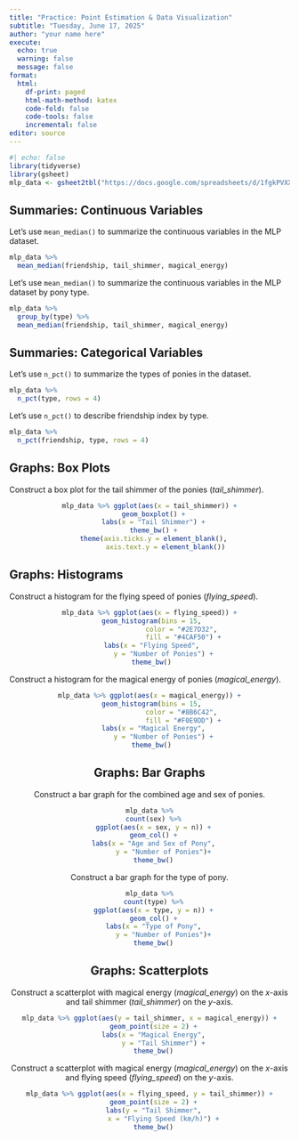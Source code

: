 ```yaml
---
title: "Practice: Point Estimation & Data Visualization"
subtitle: "Tuesday, June 17, 2025"
author: "your name here"
execute:
  echo: true
  warning: false
  message: false
format: 
  html:
    df-print: paged
    html-math-method: katex
    code-fold: false
    code-tools: false
    incremental: false
editor: source
---
```


```r
#| echo: false
library(tidyverse)
library(gsheet)
mlp_data <- gsheet2tbl("https://docs.google.com/spreadsheets/d/1fgkPVXXmif9sXP1Gg7BEeRfKO3tayn1vvb2ep7eQqjs/edit?gid=0#gid=0")
```

## Summaries: Continuous Variables

Let's use `mean_median()` to summarize the continuous variables in the MLP dataset.

```r
mlp_data %>% 
  mean_median(friendship, tail_shimmer, magical_energy)
```

Let's use `mean_median()` to summarize the continuous variables in the MLP dataset by pony type.

```r
mlp_data %>% 
  group_by(type) %>%
  mean_median(friendship, tail_shimmer, magical_energy)
```

## Summaries: Categorical Variables

Let's use `n_pct()` to summarize the types of ponies in the dataset.

```r
mlp_data %>% 
  n_pct(type, rows = 4)
```

Let's use `n_pct()` to describe friendship index by type.

```r
mlp_data %>% 
  n_pct(friendship, type, rows = 4)
```

## Graphs: Box Plots

Construct a box plot for the tail shimmer of the ponies (*tail_shimmer*).

<center>
```r
mlp_data %>% ggplot(aes(x = tail_shimmer)) +
  geom_boxplot() +
  labs(x = "Tail Shimmer") +
  theme_bw() +
  theme(axis.ticks.y = element_blank(),
        axis.text.y = element_blank())
```
</center>

## Graphs: Histograms

Construct a histogram for the flying speed of ponies (*flying_speed*).

<center>
```r
mlp_data %>% ggplot(aes(x = flying_speed)) +
  geom_histogram(bins = 15, 
                 color = "#2E7D32", 
                 fill = "#4CAF50") +
  labs(x = "Flying Speed", 
       y = "Number of Ponies") +
  theme_bw() 
```
</center>


Construct a histogram for the magical energy of ponies (*magical_energy*).

<center>
```r
mlp_data %>% ggplot(aes(x = magical_energy)) +
  geom_histogram(bins = 15, 
                 color = "#8B6C42", 
                 fill = "#F0E9DD") +
  labs(x = "Magical Energy",
       y = "Number of Ponies") +
  theme_bw() 
```

## Graphs: Bar Graphs

Construct a bar graph for the combined age and sex of ponies.

<center>
```r
mlp_data %>%
  count(sex) %>%
  ggplot(aes(x = sex, y = n)) +
  geom_col() +
  labs(x = "Age and Sex of Pony",
       y = "Number of Ponies")+
  theme_bw()
```
</center>

Construct a bar graph for the type of pony.

<center>
```r
mlp_data %>%
  count(type) %>%
  ggplot(aes(x = type, y = n)) +
  geom_col() +
  labs(x = "Type of Pony",
       y = "Number of Ponies")+
  theme_bw()
```

## Graphs: Scatterplots

Construct a scatterplot with magical energy (*magical_energy*) on the *x*-axis and tail shimmer (*tail_shimmer*) on the *y*-axis.

<center>
```r
mlp_data %>% ggplot(aes(y = tail_shimmer, x = magical_energy)) +
  geom_point(size = 2) +
  labs(x = "Magical Energy",
       y = "Tail Shimmer") +
  theme_bw()
```
</center>

Construct a scatterplot with magical energy (*magical_energy*) on the *x*-axis and flying speed (*flying_speed*) on the *y*-axis.

<center>
```r
mlp_data %>% ggplot(aes(x = flying_speed, y = tail_shimmer)) +
  geom_point(size = 2) +
  labs(y = "Tail Shimmer",
       x = "Flying Speed (km/h)") +
  theme_bw()
```
</center>

